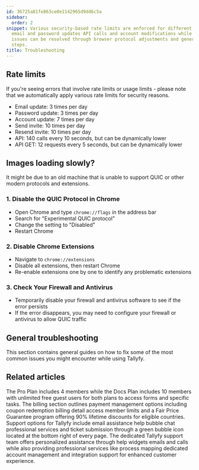 ```yaml
---
id: 36725a81fe863ce0e1142965d9dd6c5a
sidebar:
  order: 2
snippet: Various security-based rate limits are enforced for different actions like
  email and password updates API calls and account modifications while image loading
  issues can be resolved through browser protocol adjustments and general troubleshooting
  steps.
title: Troubleshooting
---
```


## Rate limits

If you're seeing errors that involve rate limits or usage limits - please note that we automatically apply various rate limits for security reasons.

* Email update: 3 times per day
* Password update: 3 times per day
* Account update: 7 times per day
* Send invite: 10 times per day
* Resend invite: 10 times per day
* API: 140 calls every 10 seconds, but can be dynamically lower
* API GET: 12 requests every 5 seconds, but can be dynamically lower

## Images loading slowly?

It might be due to an old machine that is unable to support QUIC or other modern protocols and extensions.

### 1. Disable the QUIC Protocol in Chrome

- Open Chrome and type `chrome://flags` in the address bar
- Search for "Experimental QUIC protocol"
- Change the setting to "Disabled"
- Restart Chrome

### 2. Disable Chrome Extensions

- Navigate to `chrome://extensions`
- Disable all extensions, then restart Chrome
- Re-enable extensions one by one to identify any problematic extensions

### 3. Check Your Firewall and Antivirus

- Temporarily disable your firewall and antivirus software to see if the error persists
- If the error disappears, you may need to configure your firewall or antivirus to allow QUIC traffic

## General troubleshooting

This section contains general guides on how to fix some of the most common issues you might encounter while using Tallyfy.


<PageTree />


## Related articles
<CardGrid>
<LinkTitleCard header="<b>Billing > Tallyfy's Account and Member Limits</b>" href="/products/pro/settings/billing/what-are-tallyfys-account-and-member-limits/" > The Pro Plan includes 4 members while the Docs Plan includes 10 members with unlimited free guest users for both plans to access forms and specific tasks. </LinkTitleCard>
<LinkTitleCard header="<b>Settings > Billing</b>" href="/products/pro/settings/billing/" > The billing section outlines payment management options including coupon redemption billing detail access member limits and a Fair Price Guarantee program offering 90% lifetime discounts for eligible countries. </LinkTitleCard>
<LinkTitleCard header="<b>Miscellaneous > Support</b>" href="/products/pro/miscellaneous/support/" > Support options for Tallyfy include email assistance help bubble chat professional services and ticket submission through a green bubble icon located at the bottom right of every page. </LinkTitleCard>
<LinkTitleCard header="<b>Support > Contact Tallyfy support or engage in professional services</b>" href="/products/pro/miscellaneous/support/how-can-i-contact-tallyfys-support-team/" > The dedicated Tallyfy support team offers personalized assistance through help widgets emails and calls while also providing professional services like process mapping dedicated account management and integration support for enhanced customer experience. </LinkTitleCard>
</CardGrid>